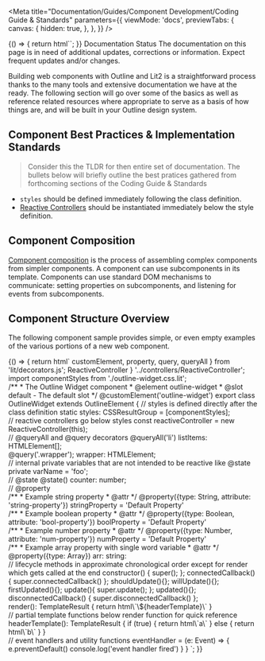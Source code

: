 
<Meta
  title="Documentation/Guides/Component Development/Coding Guide & Standards"
  parameters={{
    viewMode: 'docs',
    previewTabs: {
      canvas: {
        hidden: true,
      },
    },
  }}
/>

<Story name="Introduction">
  {() => {
    return html``;
  }}
</Story>

<outline-alert statusType="info" size="large" class="mb-6">
  <span slot="outline-alert--header">Documentation Status</span>
  The documentation on this page is in need of additional updates, corrections or
  information. <span class="font-semibold italic">
    Expect frequent updates and/or changes.
  </span>
</outline-alert>

Building web components with Outline and Lit2 is a straightforward process
thanks to the many tools and extensive documentation we have at the ready.
The following section will go over some of the basics as well as reference
related resources where appropriate to serve as a basis of how things are,
and will be built in your Outline design system.

## Component Best Practices & Implementation Standards

> Consider this the TLDR for then entire set of documentation.
> The bullets below will briefly outline the best pratices gathered from
> forthcoming sections of the Coding Guide & Standards

- `styles` should be defined immediately following the class definition.
- [Reactive Controllers](https://lit.dev/docs/composition/controllers/) should be instantiated immediately below the style definition.

## Component Composition

[Component composition](https://lit.dev/docs/composition/component-composition/) is the process of assembling complex components from simpler components.
A component can use subcomponents in its template.
Components can use standard DOM mechanisms to communicate: setting properties on subcomponents,
and listening for events from subcomponents.

## Component Structure Overview

The following component sample provides simple, or even empty examples of the
various portions of a new web component.

<Story name="Component Overview">
  {() => {
    return html`
      <outline-code-block language="typescript">
        customElement, property, query, queryAll } from 'lit/decorators.js';
        ReactiveController } '../controllers/ReactiveController'; import
        componentStyles from './outline-widget.css.lit';
        <br />
        /** * The Outline Widget component * @element outline-widget * @slot
        default - The default slot */ @customElement('outline-widget') export
        class OutlineWidget extends OutlineElement { // styles is defined
        directly after the class definition static styles: CSSResultGroup =
        [componentStyles];
        <br />
        // reactive controllers go below styles const reactiveController = new
        ReactiveController(this);
        <br />
        // @queryAll and @query decorators @queryAll('li') listItems:
        HTMLElement[];
        <br />
        @query('.wrapper'); wrapper: HTMLElement;
        <br />
        // internal private variables that are not intended to be reactive like
        @state private varName = 'foo';
        <br />
        // @state @state() counter: number;
        <br />
        // @property
        <br />
        /** * Example string property * @attr */ @property({type: String,
        attribute: 'string-property'}) stringProperty = 'Default Property'
        <br />
        /** * Example boolean property * @attr */ @property({type: Boolean,
        attribute: 'bool-property'}) boolProperty = 'Default Property'
        <br />
        /** * Example number property * @attr */ @property({type: Number,
        attribute: 'num-property'}) numProperty = 'Default Property'
        <br />
        /** * Example array property with single word variable * @attr */
        @property({type: Array}) arr: string:
        <br />
        // lifecycle methods in approximate chronological order except for
        render which gets called at the end constructor() { super(); };
        connectedCallback() { super.connectedCallback() }; shouldUpdate(){};
        willUpdate(){}; firstUpdated(){}; update(){ super.update(); };
        updated(){}; disconnectedCallback() { super.disconnectedCallback() };
        <br />
        render(): TemplateResult { return html\`\${headerTemplate}\` }
        <br />
        // partial template functions below render function for quick reference
        headerTemplate(): TemplateResult { if (true) { return html\`a\` } else {
        return html\`b\` } }
        <br />
        // event handlers and utility functions eventHandler = (e: Event) => {
        e.preventDefault() console.log('event handler fired') } }
      </outline-code-block>
    `;
  }}
</Story>
